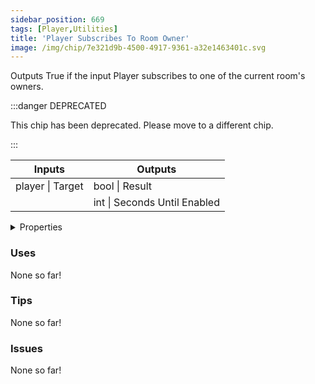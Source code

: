 ```yaml
---
sidebar_position: 669
tags: [Player,Utilities]
title: 'Player Subscribes To Room Owner'
image: /img/chip/7e321d9b-4500-4917-9361-a32e1463401c.svg
---
```


Outputs True if the input Player subscribes to one of the current room's owners.

:::danger DEPRECATED

This chip has been deprecated. Please move to a different chip.

:::

<IChip uuid="7e321d9b-4500-4917-9361-a32e1463401c"/>

<table><thead><tr><th>Inputs</th><th>Outputs</th></tr></thead><tbody><tr><td>player | Target</td><td>bool | Result</td></tr><tr><td /><td>int | Seconds Until Enabled</td></tr></tbody></table>

<details>
  <summary>Properties</summary>
  <div>
    <div>
    <table>
      <tbody>
        <tr>
          <td>Is beta required?</td>
          <td>No</td>
        </tr>
        <tr>
          <td>Is chip a trolling risk?</td>
          <td>No</td>
        </tr>
        <tr>
          <td>Is chip a role assignment risk?</td>
          <td>No</td>
        </tr>
        <tr>
          <td>Chip UUID</td>
          <td>7e321d9b-4500-4917-9361-a32e1463401c</td>
        </tr>
        <tr>
          <td>Room availability</td>
          <td>Available everywhere</td>
        </tr>
      </tbody>
    </table>
    </div>
  </div>
</details>

### Uses

None so far!

### Tips

None so far!

### Issues

None so far!